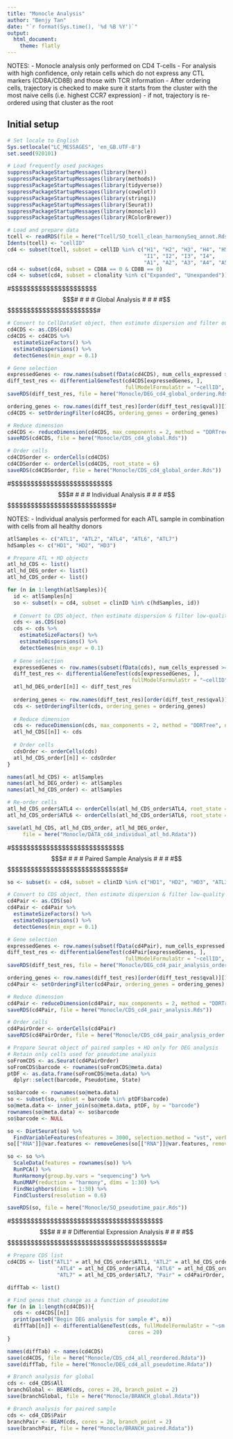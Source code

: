```yaml
---
title: "Monocle Analysis"
author: "Benjy Tan"
date: "`r format(Sys.time(), '%d %B %Y')`"
output: 
  html_document:
    theme: flatly
---
```


NOTES:
- Monocle analysis only performed on CD4 T-cells
- For analysis with high confidence, only retain cells which do not express any CTL markers (CD8A/CD8B) and those with TCR information
- After ordering cells, trajectory is checked to make sure it starts from the cluster with the most naive cells (i.e. highest CCR7 expression) - if not, trajectory is re-ordered using that cluster as the root

## Initial setup

```r

# Set locale to English
Sys.setlocale("LC_MESSAGES", 'en_GB.UTF-8')
set.seed(920101)

# Load frequently used packages
suppressPackageStartupMessages(library(here))
suppressPackageStartupMessages(library(methods))
suppressPackageStartupMessages(library(tidyverse))
suppressPackageStartupMessages(library(cowplot))
suppressPackageStartupMessages(library(stringi))
suppressPackageStartupMessages(library(Seurat))
suppressPackageStartupMessages(library(monocle))
suppressPackageStartupMessages(library(RColorBrewer))

# Load and prepare data
tcell <- readRDS(file = here("Tcell/SO_tcell_clean_harmonySeq_annot.Rds"))
Idents(tcell) <- "cellID"
cd4 <- subset(tcell, subset = cellID %in% c("H1", "H2", "H3", "H4", "H5", 
                                            "I1", "I2", "I3", "I4", 
                                            "A1", "A2", "A3", "A4", "A5", "A6"))
cd4 <- subset(cd4, subset = CD8A == 0 & CD8B == 0)
cd4 <- subset(cd4, subset = clonality %in% c("Expanded", "Unexpanded"))

```
  
#$$$$$$$$$$$$$$$$$$$$$$$$$#
#                         #  
#     Global Analysis     #
#                         # 
#$$$$$$$$$$$$$$$$$$$$$$$$$#

```r

# Convert to CellDataSet object, then estimate dispersion and filter out low-quality cells
cd4CDS <- as.CDS(cd4)
cd4CDS <- cd4CDS %>% 
  estimateSizeFactors() %>% 
  estimateDispersions() %>% 
  detectGenes(min_expr = 0.1) 

# Gene selection
expressedGenes <- row.names(subset(fData(cd4CDS), num_cells_expressed >= 3))
diff_test_res <- differentialGeneTest(cd4CDS[expressedGenes, ], 
                                      fullModelFormulaStr = "~cellID", cores = 20)
saveRDS(diff_test_res, file = here("Monocle/DEG_cd4_global_ordering.Rds"))

ordering_genes <- row.names(diff_test_res)[order(diff_test_res$qval)][1:1000]
cd4CDS <- setOrderingFilter(cd4CDS, ordering_genes = ordering_genes)

# Reduce dimension
cd4CDS <- reduceDimension(cd4CDS, max_components = 2, method = "DDRTree", norm_method = "log")
saveRDS(cd4CDS, file = here("Monocle/CDS_cd4_global.Rds"))

# Order cells
cd4CDSorder <- orderCells(cd4CDS)
cd4CDSorder <- orderCells(cd4CDS, root_state = 6)
saveRDS(cd4CDSorder, file = here("Monocle/CDS_cd4_global_order.Rds"))

```

#$$$$$$$$$$$$$$$$$$$$$$$$$$$$$#
#                             #  
#     Individual Analysis     #
#                             # 
#$$$$$$$$$$$$$$$$$$$$$$$$$$$$$#

NOTES:
- Individual analysis performed for each ATL sample in combination with cells from all healthy donors

```r

atlSamples <- c("ATL1", "ATL2", "ATL4", "ATL6", "ATL7")
hdSamples <- c("HD1", "HD2", "HD3")

# Prepare ATL + HD objects
atl_hd_CDS <- list()
atl_hd_DEG_order <- list()
atl_hd_CDS_order <- list()

for (n in 1:length(atlSamples)){
  id <- atlSamples[n]
  so <- subset(x = cd4, subset = clinID %in% c(hdSamples, id))
  
  # Convert to CDS object, then estimate dispersion & filter low-quality cells
  cds <- as.CDS(so)
  cds <- cds %>% 
    estimateSizeFactors() %>% 
    estimateDispersions() %>% 
    detectGenes(min_expr = 0.1) 
  
  # Gene selection
  expressedGenes <- row.names(subset(fData(cds), num_cells_expressed >= 3))
  diff_test_res <- differentialGeneTest(cds[expressedGenes, ], 
                                        fullModelFormulaStr = "~cellID", cores = 20)
  atl_hd_DEG_order[[n]] <- diff_test_res
  
  ordering_genes <- row.names(diff_test_res)[order(diff_test_res$qval)][1:1000]
  cds <- setOrderingFilter(cds, ordering_genes = ordering_genes)
  
  # Reduce dimension
  cds <- reduceDimension(cds, max_components = 2, method = "DDRTree", norm_method = "log")
  atl_hd_CDS[[n]] <- cds
  
  # Order cells
  cdsOrder <- orderCells(cds)
  atl_hd_CDS_order[[n]] <- cdsOrder 
}

names(atl_hd_CDS) <- atlSamples
names(atl_hd_DEG_order) <- atlSamples
names(atl_hd_CDS_order) <- atlSamples

# Re-order cells
atl_hd_CDS_order$ATL4 <- orderCells(atl_hd_CDS_order$ATL4, root_state = 2)
atl_hd_CDS_order$ATL6 <- orderCells(atl_hd_CDS_order$ATL6, root_state = 5)

save(atl_hd_CDS, atl_hd_CDS_order, atl_hd_DEG_order, 
     file = here("Monocle/DATA_cd4_individual_atl_hd.Rdata"))

```

#$$$$$$$$$$$$$$$$$$$$$$$$$$$$$$$$#
#                                #  
#     Paired Sample Analysis     #
#                                # 
#$$$$$$$$$$$$$$$$$$$$$$$$$$$$$$$$#

```r

so <- subset(x = cd4, subset = clinID %in% c("HD1", "HD2", "HD3", "ATL3-1", "ATL3-2"))

# Convert to CDS object, then estimate dispersion & filter low-quality cells
cd4Pair <- as.CDS(so)
cd4Pair <- cd4Pair %>% 
  estimateSizeFactors() %>% 
  estimateDispersions() %>% 
  detectGenes(min_expr = 0.1) 

# Gene selection
expressedGenes <- row.names(subset(fData(cd4Pair), num_cells_expressed >= 3))
diff_test_res <- differentialGeneTest(cd4Pair[expressedGenes, ], 
                                      fullModelFormulaStr = "~cellID", cores = 20)
saveRDS(diff_test_res, file = here("Monocle/DEG_cd4_pair_analysis_ordering.Rds"))

ordering_genes <- row.names(diff_test_res)[order(diff_test_res$qval)][1:1000]
cd4Pair <- setOrderingFilter(cd4Pair, ordering_genes = ordering_genes)

# Reduce dimension
cd4Pair <- reduceDimension(cd4Pair, max_components = 2, method = "DDRTree", norm_method = "log")
saveRDS(cd4Pair, file = here("Monocle/CDS_cd4_pair_analysis.Rds"))

# Order cells
cd4PairOrder <- orderCells(cd4Pair)
saveRDS(cd4PairOrder, file = here("Monocle/CDS_cd4_pair_analysis_order.Rds"))

# Prepare Seurat object of paired samples + HD only for DEG analysis
# Retain only cells used for pseudotime analysis
soFromCDS <- as.Seurat(cd4PairOrder)
soFromCDS$barcode <- rownames(soFromCDS@meta.data)
ptDF <- as.data.frame(soFromCDS@meta.data) %>% 
  dplyr::select(barcode, Pseudotime, State)

so$barcode <- rownames(so@meta.data)
so <- subset(so, subset = barcode %in% ptDF$barcode)
so@meta.data <- inner_join(so@meta.data, ptDF, by = "barcode")
rownames(so@meta.data) <- so$barcode
so$barcode <- NULL

so <- DietSeurat(so) %>% 
  FindVariableFeatures(nfeatures = 3000, selection.method = "vst", verbose = FALSE)
so[["RNA"]]@var.features <- removeGenes(so[["RNA"]]@var.features, removeTCR = TRUE)

so <- so %>% 
  ScaleData(features = rownames(so)) %>% 
  RunPCA() %>% 
  RunHarmony(group.by.vars = "sequencing") %>% 
  RunUMAP(reduction = "harmony", dims = 1:30) %>% 
  FindNeighbors(dims = 1:30) %>% 
  FindClusters(resolution = 0.6)

saveRDS(so, file = here("Monocle/SO_pseudotime_pair.Rds"))

```

#$$$$$$$$$$$$$$$$$$$$$$$$$$$$$$$$$$$$$$$$$$#
#                                          #  
#     Differential Expression Analysis     #
#                                          # 
#$$$$$$$$$$$$$$$$$$$$$$$$$$$$$$$$$$$$$$$$$$#

```r

# Prepare CDS list
cd4CDS <- list("ATL1" = atl_hd_CDS_order$ATL1, "ATL2" = atl_hd_CDS_order$ATL2, 
                "ATL4" = atl_hd_CDS_order$ATL4, "ATL6" = atl_hd_CDS_order$ATL6, 
                "ATL7" = atl_hd_CDS_order$ATL7, "Pair" = cd4PairOrder, "All" = cd4CDSorder)

diffTab <- list()

# Find genes that change as a function of pseudotime
for (n in 1:length(cd4CDS)){
  cds <- cd4CDS[[n]]
  print(paste0("Begin DEG analysis for sample #", n))
  diffTab[[n]] <- differentialGeneTest(cds, fullModelFormulaStr = "~sm.ns(Pseudotime)",
                                       cores = 20)
}

names(diffTab) <- names(cd4CDS)
save(cd4CDS, file = here("Monocle/CDS_cd4_all_reordered.Rdata"))
save(diffTab, file = here("Monocle/DEG_cd4_all_pseudotime.Rdata"))

```

```r

# Branch analysis for global
cds <- cd4_CDS$All
branchGlobal <- BEAM(cds, cores = 20, branch_point = 2)
save(branchGlobal, file = here("Monocle/BRANCH_global.Rdata"))

# Branch analysis for paired sample
cds <- cd4_CDS$Pair
branchPair <- BEAM(cds, cores = 20, branch_point = 2)
save(branchPair, file = here("Monocle/BRANCH_paired.Rdata"))

```





















